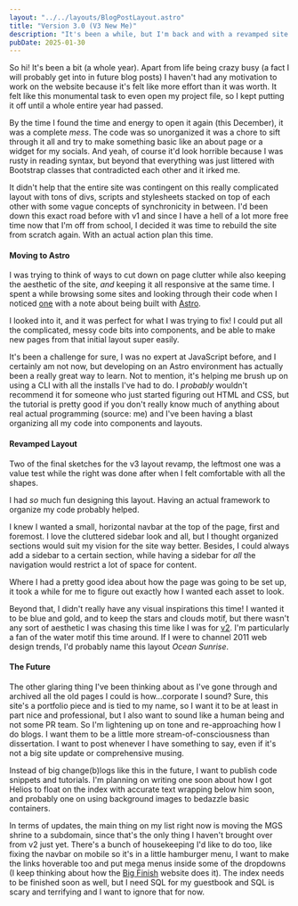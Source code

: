```yaml
---
layout: "../../layouts/BlogPostLayout.astro"
title: "Version 3.0 (V3 New Me)"
description: "It's been a while, but I'm back and with a revamped site layout! Aside from the new layout, this blog post includes: thoughts on moving to a Astro, my first static site generator, and some musings on the future of the website."
pubDate: 2025-01-30
---
```


So hi! It's been a bit (a whole year). Apart from life being crazy busy (a fact I will probably get into in future blog posts) I haven't had any motivation to work on the website because it's felt like more effort than it was worth. It felt like this monumental task to even open my project file, so I kept putting it off until a whole entire year had passed.

By the time I found the time and energy to open it again (this December), it was a complete *mess*. The code was so unorganized it was a chore to sift through it all and try to make something basic like an about page or a widget for my socials. And yeah, of course it'd look horrible because I was rusty in reading syntax, but beyond that everything was just littered with Bootstrap classes that contradicted each other and it irked me.

It didn't help that the entire site was contingent on this really complicated layout with tons of divs, scripts and stylesheets stacked on top of each other with some vague concepts of synchronicity in between. I'd been down this exact road before with v1 and since I have a hell of a lot more free time now that I'm off from school, I decided it was time to rebuild the site from scratch again. With an actual action plan this time.

#### Moving to Astro

I was trying to think of ways to cut down on page clutter while also keeping the aesthetic of the site, *and* keeping it all responsive at the same time. I spent a while browsing some sites and looking through their code when I noticed [one](https://centiskor.ch/) with a note about being built with [Astro](https://astro.build/).

I looked into it, and it was perfect for what I was trying to fix! I could put all the complicated, messy code bits into components, and be able to make new pages from that initial layout super easily. 

It's been a challenge for sure, I was no expert at JavaScript before, and I certainly am not now, but developing on an Astro environment has actually been a really great way to learn. Not to mention, it's helping me brush up on using a CLI with all the installs I've had to do. I *probably* wouldn't recommend it for someone who just started figuring out HTML and CSS, but the tutorial is pretty good if you don't really know much of anything about real actual programming (source: me) and I've been having a blast organizing all my code into components and layouts.

#### Revamped Layout
<BlogImage imgAlt="Two images side by side, both are sketches of the Last Sunrise v3 layout. The first one is black and white, with red notes to determine container/div placement. It looks pretty similar to the final, with the exception of the main content header. The right image is the same thing, but with color and no notation. The content area is blank, and the drawings are very simple compared to the final UI." imgSrc="../../images/blog/3x0-sketches.png">Two of the final sketches for the v3 layout revamp, the leftmost one was a value test while the right was done after when I felt comfortable with all the shapes.</BlogImage>

I had *so* much fun designing this layout. Having an actual framework to organize my code probably helped.

I knew I wanted a small, horizontal navbar at the top of the page, first and foremost. I love the cluttered sidebar look and all, but I thought organized sections would suit my vision for the site way better. Besides, I could always add a sidebar to a certain section, while having a sidebar for *all* the navigation would restrict a lot of space for content.

Where I had a pretty good idea about how the page was going to be set up, it took a while for me to figure out exactly how I wanted each asset to look.

Beyond that, I didn't really have any visual inspirations this time! I wanted it to be blue and gold, and to keep the stars and clouds motif, but there wasn't any sort of aesthetic I was chasing this time like I was for [v2](/blog/v2-0#homepage-overhaul). I'm particularly a fan of the water motif this time around. If I were to channel 2011 web design trends, I'd probably name this layout *Ocean Sunrise*.

#### The Future
The other glaring thing I've been thinking about as I've gone through and archived all the old pages I could is how...corporate I sound? Sure, this site's a portfolio piece and is tied to my name, so I want it to be at least in part nice and professional, but I also want to sound like a human being and not some PR team. So I'm lightening up on tone and re-approaching how I do blogs. I want them to be a little more stream-of-consciousness than dissertation. I want to post whenever I have something to say, even if it's not a big site update or comprehensive musing.

Instead of big change(b)logs like this in the future, I want to publish code snippets and tutorials. I'm planning on writing one soon about how I got Helios to float on the index with accurate text wrapping below him soon, and probably one on using background images to bedazzle basic containers. 

In terms of updates, the main thing on my list right now is moving the MGS shrine to a subdomain, since that's the only thing I haven't brought over from v2 just yet. There's a bunch of housekeeping I'd like to do too, like fixing the navbar on mobile so it's in a little hamburger menu, I want to make the links hoverable too and put mega menus inside some of the dropdowns (I keep thinking about how the [Big Finish](https://www.bigfinish.com/) website does it). The index needs to be finished soon as well, but I need SQL for my guestbook and SQL is scary and terrifying and I want to ignore that for now.